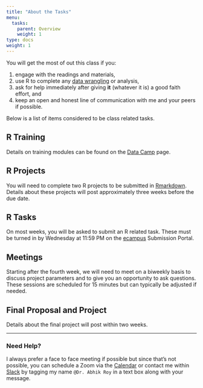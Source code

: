 ```yaml
---
title: "About the Tasks"
menu:
  tasks:
    parent: Overview
    weight: 1
type: docs
weight: 1
---
```


You will get the most of out this class if you:

1. engage with the readings and materials,
2. use R to complete any [data wrangling](https://en.wikipedia.org/wiki/Data_wrangling){target="_blank"} or analysis,
3. ask for help immediately after giving **it** (whatever it is) a good faith effort, and
4. keep an open and honest line of communication with me and your peers if possible.

Below is a list of items considered to be class related tasks.

## R Training
Details on training modules can be found on the [Data Camp](/datacamp/) page.

## R Projects
You will need to complete two R projects to be submitted in [Rmarkdown](/resources/rmarkdown/). Details about these projects will post approximately three weeks before the due date.

## R Tasks
On most weeks, you will be asked to submit an R related task. These must be turned in by Wednesday at 11:59 PM on the [ecampus](https://ecampus.wvu.edu/){target="_blank"} Submission Portal.

## Meetings
Starting after the fourth week, we will need to meet on a biweekly basis to discuss project parameters and to give you an opportunity to ask questions. These sessions are scheduled for 15 minutes but can typically be adjusted if needed.

## Final Proposal and Project
Details about the final project will post within two weeks.

<hr />

### Need Help?
I always prefer a face to face meeting if possible but since that's not possible, you can schedule a Zoom via the [Calendar](https://calendly.com/nopiecharts/short30){target="_blank"} or contact me within [Slack](https://2021edp693g.slack.com){target="_blank"} by tagging my name `@Dr. Abhik Roy` in a text box along with your message.

